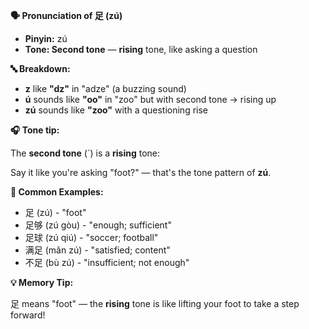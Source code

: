 **🗣️ Pronunciation of 足 (zú)**

- **Pinyin:** zú
- **Tone: Second tone** — **rising** tone, like asking a question

**🔤 Breakdown:**

- **z** like **"dz"** in "adze" (a buzzing sound)
- **ú** sounds like **"oo"** in "zoo" but with second tone → rising up
- **zú** sounds like **"zoo"** with a questioning rise

**🎧 Tone tip:**

The **second tone** (´) is a **rising** tone:

Say it like you're asking "foot?" — that's the tone pattern of **zú**.

**📝 Common Examples:**

- 足 (zú) - "foot"
- 足够 (zú gòu) - "enough; sufficient"
- 足球 (zú qiú) - "soccer; football"
- 满足 (mǎn zú) - "satisfied; content"
- 不足 (bù zú) - "insufficient; not enough"

**💡 Memory Tip:**

足 means "foot" — the **rising** tone is like lifting your foot to take a step forward!